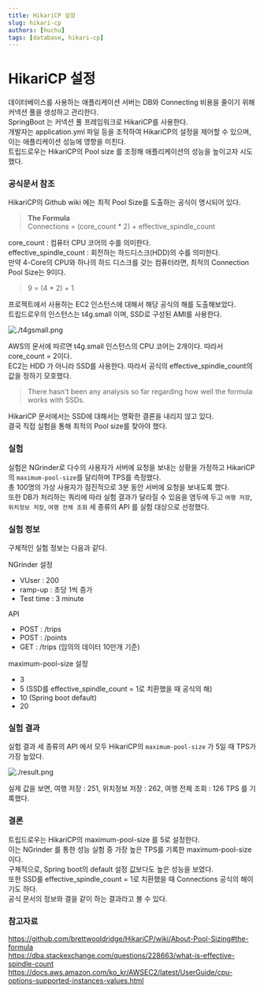 ```yaml
---
title: HikariCP 설정
slug: hikari-cp
authors: [huchu]
tags: [database, hikari-cp]
---
```


# HikariCP 설정

데이터베이스를 사용하는 애플리케이션 서버는 DB와 Connecting 비용을 줄이기 위해 커넥션 풀을 생성하고 관리한다.  
SpringBoot 는 커넥션 풀 프레임워크로 HikariCP를 사용한다.  
개발자는 application.yml 파일 등을 조작하여 HikariCP의 설정을 제어할 수 있으며, 이는 애플리케이션 성능에 영향을 미친다.  
트립드로우는 HikariCP의 Pool size 를 조정해 애플리케이션의 성능을 높이고자 시도했다.  

### 공식문서 참조

HikariCP의 Github wiki 에는 최적 Pool Size를 도출하는 공식이 명시되어 있다.

> **The Formula**  
> Connections = (core_count * 2) + effective_spindle_count
>

core_count : 컴퓨터 CPU 코어의 수를 의미한다.  
effective_spindle_count : 회전하는 하드디스크(HDD)의 수를 의미한다.  
만약 4-Core의 CPU와 하나의 하드 디스크를 갖는 컴퓨터라면, 최적의 Connection Pool Size는 9이다.

> 9 = (4 * 2) + 1

프로젝트에서 사용하는 EC2 인스턴스에 대해서 해당 공식의 해를 도출해보았다.  
트립드로우의 인스턴스는 t4g.small 이며, SSD로 구성된 AMI를 사용한다.  

![./t4gsmall.png](./t4gsmall.png)

AWS의 문서에 따르면 t4g.small 인스턴스의 CPU 코어는 2개이다. 따라서 core_count = 2이다.  
EC2는 HDD 가 아니라 SSD를 사용한다. 따라서 공식의 effective_spindle_count의 값을 정하기 모호했다.

> There hasn't been any analysis so far regarding how well the formula works with SSDs.
>

HikariCP 문서에서는 SSD에 대해서는 명확한 결론을 내리지 않고 있다.  
결국 직접 실험을 통해 최적의 Pool size를 찾아야 했다.

### 실험

실험은 NGrinder로 다수의 사용자가 서버에 요청을 보내는 상황을 가정하고 HikariCP의 `maximum-pool-size`를 달리하며 TPS를 측정했다.  
총 100명의 가상 사용자가 점진적으로 3분 동안 서버에 요청을 보내도록 했다.  
또한 DB가 처리하는 쿼리에 따라 실험 결과가 달라질 수 있음을 염두에 두고 `여행 저장`, `위치정보 저장`, `여행 전체 조회` 세 종류의 API 를 실험 대상으로 선정했다.

### 실험 정보

구체적인 실험 정보는 다음과 같다.

NGrinder 설정

- VUser : 200
- ramp-up : 초당 1씩 증가
- Test time : 3 minute

API

- POST : /trips
- POST : /points
- GET : /trips (임의의 데이터 10만개 기준)

maximum-pool-size 설정

- 3
- 5 (SSD를 effective_spindle_count = 1로 치환했을 때 공식의 해)
- 10 (Spring boot default)
- 20

### 실험 결과

실험 결과 세 종류의 API 에서 모두 HikariCP의 `maximum-pool-size` 가 5일 때 TPS가 가장 높았다.

![./result.png](./result.png)

실제 값을 보면, 여행 저장 : 251, 위치정보 저장 : 262, 여행 전체 조회 : 126 TPS 를 기록했다.

### 결론

트립드로우는 HikariCP의 maximum-pool-size 를 5로 설정한다.  
이는 NGrinder 를 통한 성능 실험 중 가장 높은 TPS를 기록한 maximum-pool-size 이다.  
구체적으로, Spring boot의 default 설정 값보다도 높은 성능을 보였다.  
또한 SSD를 effective_spindle_count = 1로 치환했을 때 Connections 공식의 해이기도 하다.   
공식 문서의 정보와 결을 같이 하는 결과라고 볼 수 있다.

### 참고자료

https://github.com/brettwooldridge/HikariCP/wiki/About-Pool-Sizing#the-formula  
https://dba.stackexchange.com/questions/228663/what-is-effective-spindle-count  
https://docs.aws.amazon.com/ko_kr/AWSEC2/latest/UserGuide/cpu-options-supported-instances-values.html  
